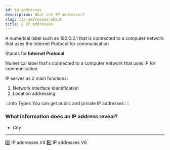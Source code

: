 ```yaml
---
id: ip addresses
description: What are IP addresses?
slug: /ip-addresses/about
title: 📍 IP addresses
---
```



A numerical label such as 192.0.2.1 that is connected to a computer network that uses the Internet Protocol for communication

Stands for **Internet Protocol**

Numerical label that's connected to a computer network that uses IP for communication 

IP serves as 2 main functions:
1. Network interface identification
2. Location addressing

:::info Types
You can get public and private IP addresses
:::

### What information does an IP address reveal?
- City

---
<ReferenceLink href="ip-addresses/v4">4️⃣ IP addresses V4</ReferenceLink>
<ReferenceLink href="ip-addresses/v6">6️⃣ IP addresses V6</ReferenceLink>